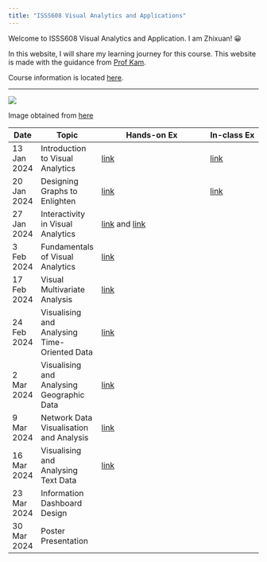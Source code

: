 ```yaml
---
title: "ISSS608 Visual Analytics and Applications"
---
```


Welcome to ISSS608 Visual Analytics and Application. I am Zhixuan! 😀

In this website, I will share my learning journey for this course. This website is made with the guidance from [Prof Kam](https://faculty.smu.edu.sg/profile/kam-tin-seong-486).

Course information is located [here](https://isss608-ay2023-24jan.netlify.app/lesson).

------------------------------------------------------------------------

![](images/Vaa_logo.jpg)

Image obtained from [here](https://wiki.smu.edu.sg/1920t2isss608/File:Vaa_logo.jpg)

| Date        | Topic                                        | Hands-on Ex                                                                                                                                                                  | In-class Ex                                                                     |
|-------------|----------------------------------------------|------------------------------------------------------------------------------------------------------------------------------------------------------------------------------|---------------------------------------------------------------------------------|
| 13 Jan 2024 | Introduction to Visual Analytics             | [link](https://czx-isss608.netlify.app/hands_on_ex/hands_on_ex01/hands_on_ex01)                                                                                              | [link](https://czx-isss608.netlify.app/in_class_ex/in_class_ex01/in_class_ex01) |
| 20 Jan 2024 | Designing Graphs to Enlighten                | [link](https://czx-isss608.netlify.app/hands_on_ex/hands_on_ex02/hands_on_ex02)                                                                                              | [link](https://czx-isss608.netlify.app/in_class_ex/in_class_ex02/in_class_ex02) |
| 27 Jan 2024 | Interactivity in Visual Analytics            | [link](https://czx-isss608.netlify.app/hands_on_ex/hands_on_ex03/hands_on_ex03.1) and [link](https://czx-isss608.netlify.app/hands_on_ex/hands_on_ex03/hands_on_ex03.2.html) |                                                                                 |
| 3 Feb 2024  | Fundamentals of Visual Analytics             | [link](https://czx-isss608.netlify.app/hands_on_ex/hands_on_ex04/hands_on_ex04)                                                                                              |                                                                                 |
| 17 Feb 2024 | Visual Multivariate Analysis                 | [link](https://czx-isss608.netlify.app/hands_on_ex/hands_on_ex05/hands_on_ex05.html)                                                                                         |                                                                                 |
| 24 Feb 2024 | Visualising and Analysing Time-Oriented Data | [link](https://czx-isss608.netlify.app/hands_on_ex/hands_on_ex06/hands_on_ex06.html)                                                                                         |                                                                                 |
| 2 Mar 2024  | Visualising and Analysing Geographic Data    | [link](https://czx-isss608.netlify.app/hands_on_ex/hands_on_ex07/hands_on_ex07.html)                                                                                         |                                                                                 |
| 9 Mar 2024  | Network Data Visualisation and Analysis      | [link](https://czx-isss608.netlify.app/hands_on_ex/hands_on_ex08/hands_on_ex08.html)                                                                                         |                                                                                 |
| 16 Mar 2024 | Visualising and Analysing Text Data          | [link](https://czx-isss608.netlify.app/hands_on_ex/hands_on_ex09/hands_on_ex09.html)                                                                                         |                                                                                 |
| 23 Mar 2024 | Information Dashboard Design                 |                                                                                                                                                                              |                                                                                 |
| 30 Mar 2024 | Poster Presentation                          |                                                                                                                                                                              |                                                                                 |
